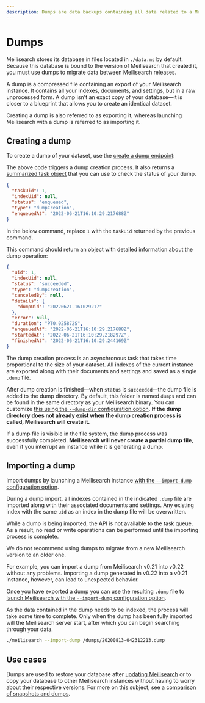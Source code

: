 ```yaml
---
description: Dumps are data backups containing all data related to a Meilisearch instance. They are often useful when migrating to a new Meiliearch release.
---
```


# Dumps

Meilisearch stores its database in files located in `./data.ms` by default. Because this database is bound to the version of Meilisearch that created it, you must use dumps to migrate data between Meilisearch releases.

A dump is a compressed file containing an export of your Meilisearch instance. It contains all your indexes, documents, and settings, but in a raw unprocessed form. A dump isn't an exact copy of your database—it is closer to a blueprint that allows you to create an identical dataset.

Creating a dump is also referred to as exporting it, whereas launching Meilisearch with a dump is referred to as importing it.

## Creating a dump

To create a dump of your dataset, use the [create a dump endpoint](/reference/api/dump#create-a-dump):

<CodeSamples id="post_dump_1" />

The above code triggers a dump creation process. It also returns a [summarized task object](/learn/async/asynchronous_operations#summarized-task-objects) that you can use to check the status of your dump.

```json
{
  "taskUid": 1,
  "indexUid": null,
  "status": "enqueued",
  "type": "dumpCreation",
  "enqueuedAt": "2022-06-21T16:10:29.217688Z"
}
```

In the below command, replace `1` with the `taskUid` returned by the previous command.

<CodeSamples id="get_task_1" />

This command should return an object with detailed information about the dump operation:

```json
{
  "uid": 1,
  "indexUid": null,
  "status": "succeeded",
  "type": "dumpCreation",
  "canceledBy": null,
  "details": {
    "dumpUid": "20220621-161029217"
  },
  "error": null,
  "duration": "PT0.025872S",
  "enqueuedAt": "2022-06-21T16:10:29.217688Z",
  "startedAt": "2022-06-21T16:10:29.218297Z",
  "finishedAt": "2022-06-21T16:10:29.244169Z"
}
```

The dump creation process is an asynchronous task that takes time proportional to the size of your dataset. All indexes of the current instance are exported along with their documents and settings and saved as a single `.dump` file.

After dump creation is finished—when `status` is `succeeded`—the dump file is added to the dump directory. By default, this folder is named `dumps` and can be found in the same directory as your Meilisearch binary. You can customize [this using the `--dump-dir` configuration option](/learn/configuration/instance_options#dump-directory). **If the dump directory does not already exist when the dump creation process is called, Meilisearch will create it.**

If a dump file is visible in the file system, the dump process was successfully completed. **Meilisearch will never create a partial dump file**, even if you interrupt an instance while it is generating a dump.

## Importing a dump

Import dumps by launching a Meilisearch instance [with the `--import-dump` configuration option](/learn/configuration/instance_options#import-dump).

During a dump import, all indexes contained in the indicated `.dump` file are imported along with their associated documents and settings. Any existing index with the same `uid` as an index in the dump file will be overwritten.

While a dump is being imported, the API is not available to the task queue. As a result, no read or write operations can be performed until the importing process is complete.

<Capsule intent="note">
We do not recommend using dumps to migrate from a new Meilisearch version to an older one.

For example, you can import a dump from Meilisearch v0.21 into v0.22 without any problems. Importing a dump generated in v0.22 into a v0.21 instance, however, can lead to unexpected behavior.
</Capsule>

Once you have exported a dump you can use the resulting `.dump` file to [launch Meilisearch with the `--import-dump` configuration option](/learn/configuration/instance_options#import-dump).

As the data contained in the dump needs to be indexed, the process will take some time to complete. Only when the dump has been fully imported will the Meilisearch server start, after which you can begin searching through your data.

```bash
./meilisearch --import-dump /dumps/20200813-042312213.dump
```

## Use cases

Dumps are used to restore your database after [updating Meilisearch](/learn/update_and_migration/updating) or to copy your database to other Meilisearch instances without having to worry about their respective versions. For more on this subject, see a [comparison of snapshots and dumps](/learn/advanced/snapshots_vs_dumps).
